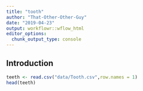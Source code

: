 ---
title: "tooth"
author: "That-Other-Other-Guy"
date: "2019-04-23"
output: workflowr::wflow_html
editor_options:
  chunk_output_type: console
---

## Introduction

```{r}
teeth <- read.csv("data/Tooth.csv",row.names = 1)
head(teeth)
```

